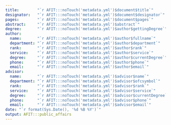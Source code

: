```yaml
---
title:        "`r AFIT:::noTouch('metadata.yml')$document$title`"
designator:   "`r AFIT:::noTouch('metadata.yml')$document$designator`"
pages:        "`r AFIT:::noTouch('metadata.yml')$document$pages`"
abstract:     "`r AFIT:::noTouch('metadata.yml')$abstract`"
degree:       "`r AFIT:::noTouch('metadata.yml')$author$gettingDegree`"
author:
  name:       "`r AFIT:::noTouch('metadata.yml')$author$fullname`"
  department: "`r AFIT:::noTouch('metadata.yml')$author$department`"
  rank:       "`r AFIT:::noTouch('metadata.yml')$author$rank`"
  service:    "`r AFIT:::noTouch('metadata.yml')$author$service`"
  degree:     "`r AFIT:::noTouch('metadata.yml')$author$currentDegree`"
  phone:      "`r AFIT:::noTouch('metadata.yml')$author$phone`"
  email:      "`r AFIT:::noTouch('metadata.yml')$author$email`"
advisor:
  name:       "`r AFIT:::noTouch('metadata.yml')$advisor$name`"
  department: "`r AFIT:::noTouch('metadata.yml')$advisor$ofcsymbol`"
  rank:       "`r AFIT:::noTouch('metadata.yml')$advisor$rank`"
  service:    "`r AFIT:::noTouch('metadata.yml')$advisor$service`"
  degree:     "`r AFIT:::noTouch('metadata.yml')$advisor$currentDegree`"
  phone:      "`r AFIT:::noTouch('metadata.yml')$advisor$phone`"
  email:      "`r AFIT:::noTouch('metadata.yml')$advisor$email`"
date: "`r format(Sys.Date(), '%d %B %Y')`"
output: AFIT:::public_affairs
---
```

